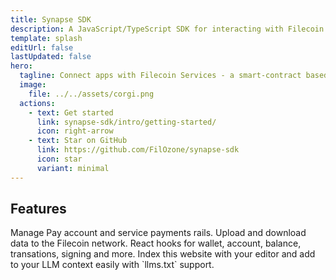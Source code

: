 ```yaml
---
title: Synapse SDK
description: A JavaScript/TypeScript SDK for interacting with Filecoin Services - a smart-contract based marketplace for storage and other services in the Filecoin ecosystem.
template: splash
editUrl: false
lastUpdated: false
hero:
  tagline: Connect apps with Filecoin Services - a smart-contract based marketplace for storage and other services.
  image:
    file: ../../assets/corgi.png
  actions:
    - text: Get started
      link: synapse-sdk/intro/getting-started/
      icon: right-arrow
    - text: Star on GitHub
      link: https://github.com/FilOzone/synapse-sdk
      icon: star
      variant: minimal
---
```



## Features

<CardGrid stagger>
	<Card title="Filecoin Pay" icon="seti:javascript">
		Manage Pay account and service payments rails. 
	</Card>
	<Card title="Storage" icon="seti:default">
		Upload and download data to the Filecoin network.
	</Card>
	<Card title="React Hooks" icon="seti:react">
		React hooks for wallet, account, balance, transations, signing and more.
	</Card>
	<Card title="AI support" icon="magnifier">
		Index this website with your editor and add to your LLM context easily with `llms.txt` support.
	</Card>
</CardGrid>


